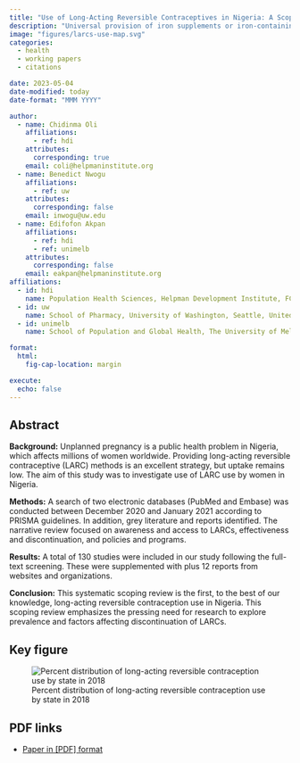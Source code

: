 ```yaml
---
title: "Use of Long-Acting Reversible Contraceptives in Nigeria: A Scoping Review"
description: "Universal provision of iron supplements or iron-containing multiple micronutrients powders (MNPs) are widely used to prevent anemia in young children in low- and middle-income countries."
image: "figures/larcs-use-map.svg"
categories:
  - health
  - working papers
  - citations

date: 2023-05-04
date-modified: today
date-format: "MMM YYYY"

author:
  - name: Chidinma Oli
    affiliations:
      - ref: hdi
    attributes:
      corresponding: true
    email: coli@helpmaninstitute.org
  - name: Benedict Nwogu
    affiliations:
      - ref: uw
    attributes:
      corresponding: false
    email: inwogu@uw.edu
  - name: Edifofon Akpan
    affiliations:
      - ref: hdi
      - ref: unimelb
    attributes:
      corresponding: false
    email: eakpan@helpmaninstitute.org
affiliations:
  - id: hdi
    name: Population Health Sciences, Helpman Development Institute, FCT Abuja, Nigeria.
  - id: uw
    name: School of Pharmacy, University of Washington, Seattle, United States.
  - id: unimelb
    name: School of Population and Global Health, The University of Melbourne, Victoria, Australia.

format: 
  html: 
    fig-cap-location: margin

execute:
  echo: false
---
```


## Abstract

**Background:** Unplanned pregnancy is a public health problem in Nigeria, which affects millions of women worldwide. Providing long-acting reversible contraceptive (LARC) methods is an excellent strategy, but uptake remains low. The aim of this study was to investigate use of LARC use by women in Nigeria.

**Methods:** A search of two electronic databases (PubMed and Embase) was conducted between December 2020 and January 2021 according to PRISMA guidelines. In addition, grey literature and reports identified. The narrative review focused on awareness and access to LARCs, effectiveness and discontinuation, and policies and programs.

**Results:** A total of 130 studies were included in our study following the full-text screening. These were supplemented with plus 12 reports from websites and organizations.

**Conclusion:** This systematic scoping review is the first, to the best of our knowledge, long-acting reversible contraception use in Nigeria. This scoping review emphasizes the pressing need for research to explore prevalence and factors affecting discontinuation of LARCs.

## Key figure

![Percent distribution of long-acting reversible contraception use by state in 2018](figures/larcs-use-map.svg)

## PDF links

-   [Paper in \[PDF\] format](larcs-scoping-review.pdf)
